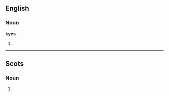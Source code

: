 ==English==
===Noun===
'''kyes'''

#{{plural of|[[kye#English|kye]]}}

----

==Scots==

===Noun===
{{sco-pl}}

# {{South Scots}} {{plural of|[[kye#Etymology 2|kye]]|lang=Scots}}